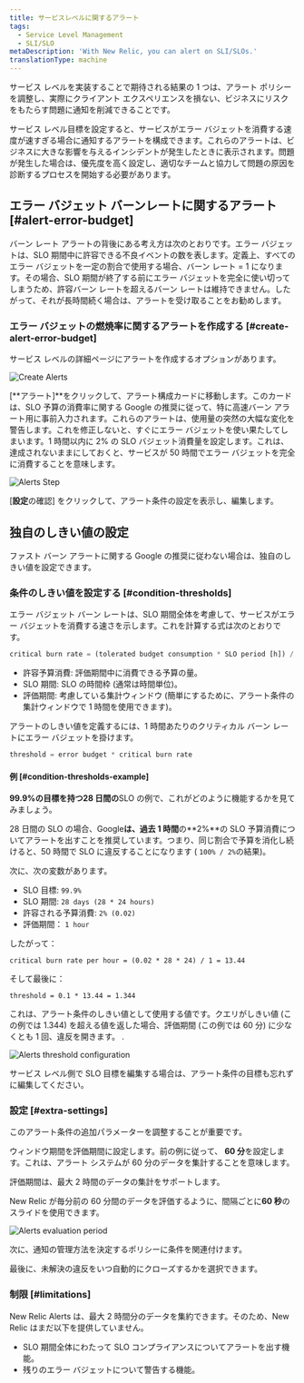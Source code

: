```yaml
---
title: サービスレベルに関するアラート
tags:
  - Service Level Management
  - SLI/SLO
metaDescription: 'With New Relic, you can alert on SLI/SLOs.'
translationType: machine
---
```






サービス レベルを実装することで期待される結果の 1 つは、アラート ポリシーを調整し、実際にクライアント エクスペリエンスを損ない、ビジネスにリスクをもたらす問題に通知を削減できることです。

サービス レベル目標を設定すると、サービスがエラー バジェットを消費する速度が速すぎる場合に通知するアラートを構成できます。これらのアラートは、ビジネスに大きな影響を与えるインシデントが発生したときに表示されます。問題が発生した場合は、優先度を高く設定し、適切なチームと協力して問題の原因を診断するプロセスを開始する必要があります。

## エラー バジェット バーンレートに関するアラート [#alert-error-budget]

バーン レート アラートの背後にある考え方は次のとおりです。エラー バジェットは、SLO 期間中に許容できる不良イベントの数を表します。定義上、すべてのエラー バジェットを一定の割合で使用する場合、バーン レート = 1 になります。その場合、SLO 期間が終了する前にエラー バジェットを完全に使い切ってしまうため、許容バーン レートを超えるバーン レートは維持できません。したがって、それが長時間続く場合は、アラートを受け取ることをお勧めします。

### エラー バジェットの燃焼率に関するアラートを作成する [#create-alert-error-budget]

サービス レベルの詳細ページにアラートを作成するオプションがあります。

<img
  title="Alerts CTA.png"
  alt="Create Alerts"
  src={slmCreateAlertsButton}
/>

\[**アラート]**をクリックして、アラート構成カードに移動します。このカードは、SLO 予算の消費率に関する Google の推奨に従って、特に高速バーン アラート用に事前入力されます。これらのアラートは、使用量の突然の大幅な変化を警告します。これを修正しないと、すぐにエラー バジェットを使い果たしてしまいます。1 時間以内に 2% の SLO バジェット消費量を設定します。これは、達成されないままにしておくと、サービスが 50 時間でエラー バジェットを完全に消費することを意味します。

<img
  title="Alerts Step.png"
  alt="Alerts Step"
  src={slmSloAlertConditionSetUpCard}
/>

\[**設定**の確認] をクリックして、アラート条件の設定を表示し、編集します。

## 独自のしきい値の設定

ファスト バーン アラートに関する Google の推奨に従わない場合は、独自のしきい値を設定できます。

### 条件のしきい値を設定する [#condition-thresholds]

エラー バジェット バーン レートは、SLO 期間全体を考慮して、サービスがエラー バジェットを消費する速さを示します。これを計算する式は次のとおりです。

```sql
critical burn rate = (tolerated budget consumption * SLO period [h]) / (evaluation period [h])
```

* 許容予算消費: 評価期間中に消費できる予算の量。
* SLO 期間: SLO の時間枠 (通常は時間単位)。
* 評価期間: 考慮している集計ウィンドウ (簡単にするために、アラート条件の集計ウィンドウで 1 時間を使用できます)。

アラートのしきい値を定義するには、1 時間あたりのクリティカル バーン レートにエラー バジェットを掛けます。

```sql
threshold = error budget * critical burn rate 
```

#### 例 [#condition-thresholds-example]

**99.9%**の目標を持つ**28 日間の**SLO の例で、これがどのように機能するかを見てみましょう。

28 日間の SLO の場合、Google**は、過去 1 時間**の**2%**の SLO 予算消費についてアラートを出すことを推奨しています。つまり、同じ割合で予算を消化し続けると、50 時間で SLO に違反することになります ( `100% / 2%`の結果)。

次に、次の変数があります。

* SLO 目標: `99.9%`
* SLO 期間: `28 days (28 * 24 hours)`
* 許容される予算消費: `2% (0.02)`
* 評価期間： `1 hour`

したがって：

```
critical burn rate per hour = (0.02 * 28 * 24) / 1 = 13.44
```

そして最後に：

```
threshold = 0.1 * 13.44 = 1.344
```

これは、アラート条件のしきい値として使用する値です。クエリがしきい値 (この例では 1.344) を超える値を返した場合、評価期間 (この例では 60 分) に少なくとも 1 回、違反を開きます。 .

<img
  title="Alerts threshold.png"
  alt="Alerts threshold configuration"
  src={alertsConditionThresholdsSlm}
/>

<Callout variant="important">
  サービス レベル側で SLO 目標を編集する場合は、アラート条件の目標も忘れずに編集してください。
</Callout>

### 設定 [#extra-settings]

このアラート条件の追加パラメーターを調整することが重要です。

ウィンドウ期間を評価期間に設定します。前の例に従って、 **60 分**を設定します。これは、アラート システムが 60 分のデータを集計することを意味します。

<Callout variant="important">
  評価期間は、最大 2 時間のデータの集計をサポートします。
</Callout>

New Relic が毎分前の 60 分間のデータを評価するように、間隔ごとに**60 秒**のスライドを使用できます。

<img
  title="Alerts period.png"
  alt="Alerts evaluation period"
  src={alertsAdvancedSignalSettingsSlm}
/>

次に、通知の管理方法を決定するポリシーに条件を関連付けます。

最後に、未解決の違反をいつ自動的にクローズするかを選択できます。

### 制限 [#limitations]

New Relic Alerts は、最大 2 時間分のデータを集約できます。そのため、New Relic はまだ以下を提供していません。

* SLO 期間全体にわたって SLO コンプライアンスについてアラートを出す機能。
* 残りのエラー バジェットについて警告する機能。